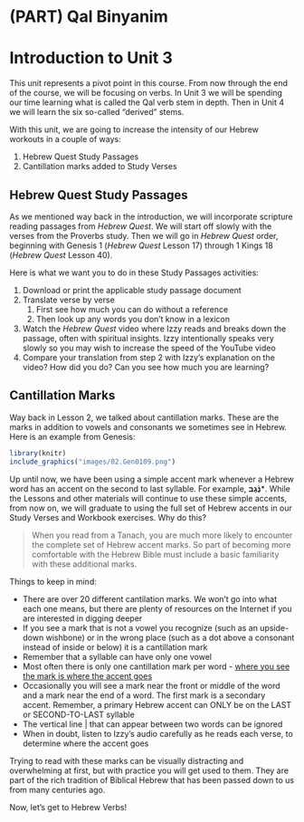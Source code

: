 # (PART) Qal Binyanim {-}

# Introduction to Unit 3 {-}

This unit represents a pivot point in this course.  From now through the end of the course, we will be focusing on verbs.  In Unit 3 we will be spending our time learning what is called the Qal verb stem in depth.  Then in Unit 4 we will learn the six so-called "derived" stems.

With this unit, we are going to increase the intensity of our Hebrew workouts in a couple of ways:

1. Hebrew Quest Study Passages
2. Cantillation marks added to Study Verses

## Hebrew Quest Study Passages {-}

As we mentioned way back in the introduction, we will incorporate scripture reading passages from _Hebrew Quest_.  We will start off slowly with the verses from the Proverbs study.  Then we will go in _Hebrew Quest_ order, beginning with Genesis 1 (_Hebrew Quest_ Lesson 17) through 1 Kings 18 (_Hebrew Quest_ Lesson 40).

Here is what we want you to do in these Study Passages activities:

1. Download or print the applicable study passage document
2. Translate verse by verse
    1. First see how much you can do without a reference
    2. Then look up any words you don't know in a lexicon
3. Watch the _Hebrew Quest_ video where Izzy reads and breaks down the passage, often with spiritual insights.  Izzy intentionally speaks very slowly so you may wish to increase the speed of the YouTube video
4. Compare your translation from step 2 with Izzy's explanation on the video?  How did you do?  Can you see how much you are learning?

## Cantillation Marks {-}

Way back in Lesson 2, we talked about cantillation marks.  These are the marks in addition to vowels and consonants we sometimes see in Hebrew.  Here is an example from Genesis:
```r
library(knitr)
include_graphics("images/02.Gen0109.png")
```

Up until now, we have been using a simple accent mark whenever a Hebrew word has an accent on the second to last syllable.  For example, **נֶ֫גֶב***.  While the Lessons and other materials will continue to use these simple accents, from now on, we will graduate to using the full set of Hebrew accents in our Study Verses and Workbook exercises.  Why do this?

>When you read from a Tanach, you are much more likely to encounter the complete set of Hebrew accent marks.  So part of becoming more comfortable with the Hebrew Bible must include a basic familiarity with these additional marks. 

Things to keep in mind:

* There are over 20 different cantilation marks.  We won't go into what each one means, but there are plenty of resources on the Internet if you are interested in digging deeper
* If you see a mark that is not a vowel you recognize (such as an upside-down wishbone) or in the wrong place (such as a dot above a consonant instead of inside or below) it is a cantillation mark
* Remember that a syllable can have only one vowel
* Most often there is only one cantillation mark per word - <u>where you see the mark is where the accent goes</u>
* Occasionally you will see a mark near the front or middle of the word and a mark near the end of a word.  The first mark is a secondary accent.  Remember, a primary Hebrew accent can ONLY be on the LAST or SECOND-TO-LAST syllable
* The vertical line | that can appear between two words can be ignored
* When in doubt, listen to Izzy's audio carefully as he reads each verse, to determine where the accent goes

Trying to read with these marks can be visually distracting and overwhelming at first, but with practice you will get used to them.  They are part of the rich tradition of Biblical Hebrew that has been passed down to us from many centuries ago.

Now, let's get to Hebrew Verbs!

